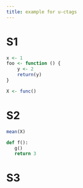 ```yaml
---
title: example for u-ctags
---
```

# S1

```r

x <- 1
foo <- function () {
    y <- 2
    return(y)
}

X <- func()

```

# S2

```r
mean(X)
```

```python
def f():
   g()
   return 3
```
# S3


